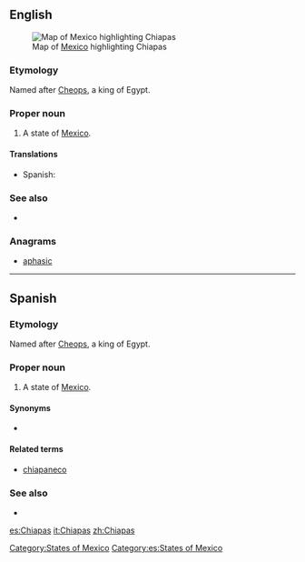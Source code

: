 ==English==
[[File:Mexico map, MX-CHP.svg|thumb|Map of [[Mexico]] highlighting Chiapas]]
===Etymology===
Named after [[Cheops]], a king of Egypt.

===Proper noun===
{{en-proper noun}}

# A state of [[Mexico]].

====Translations====
{{trans-top|state of Mexico}}
* Spanish: {{t+|es|Chiapas|m}}
{{trans-mid}}
{{trans-bottom}}

===See also===
* {{pedialite}}

===Anagrams===
* [[aphasic#English|aphasic]]

[[Category:States of Mexico]]

----

==Spanish==

===Etymology===
Named after [[Cheops]], a king of Egypt.

===Proper noun===
{{es-proper noun|m}}

# A state of [[Mexico]].

====Synonyms====
* {{l|es|CS}} {{qualifier|abbreviation}}

====Related terms====
* [[chiapaneco]]

===See also===
* {{pedialite|lang=es}}

[[Category:es:States of Mexico]]

[[es:Chiapas]]
[[it:Chiapas]]
[[zh:Chiapas]]